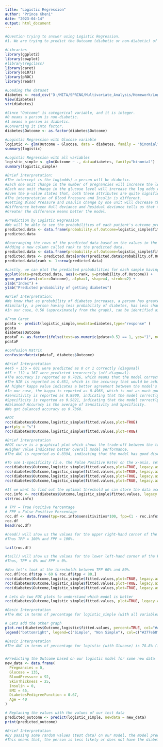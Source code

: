 ---
title: "Logistic Regression"
author: "Prince Kheni"
date: "2023-04-14"
output: html_document
---

```{r}
#Question trying to answer using Logistic Regression.
#1. We are trying to predict the Outcome (diabetic or non-diabetic) of the person based on the other features in the dataset.

#Libraries
library(ggplot2)
library(cowplot)
#library(regclass)
library(caret)
library(e1071)
library(pROC)
library(readr)

#Loading the dataset
diabetes <- read_csv("D:/MITA/SPRING/Multivariate_Analysis/Homework/Logistic Regression/diabetes.csv")
View(diabetes)
str(diabetes)

#Since "Outcome" is categorical variable, and it is integer.
#0 means a person is non-diabetic.
#1 means a person is diabetic.
#Converting it into factor.
diabetes$Outcome <- as.factor(diabetes$Outcome)

#Logistic Regression with Glucose variable
logistic <- glm(Outcome ~ Glucose, data = diabetes, family = "binomial")
summary(logistic)

#Logistic Regression with all variables
logistic_simple <- glm(Outcome ~ ., data=diabetes, family="binomial")
summary(logistic_simple)

#Brief Interpretation:
#The intercept is the log(odds) a person will be diabetic.
#Each one unit change in the number of pregnancies will increase the log odds of getting diabetes by 0.123.
#Each one unit change in the glucose level will increase the log odds of getting diabetes by 0.0351.
#Even the p-value states that, both these attributes are quite significant in determining the diabetes.
#The interpretation of Blood Pressure and Insulin is different.
#Getting Blood Pressure and Insulin change by one unit will decrease the log odds of getting diabetes by -0.0132 and -0.00119 respectively.
#Difference between Null deviance and Residual deviance tells us that the model is a good fit.
#Greater the difference means better the model.

#Prediction by Logistic Regression
#We will be able to see the probabilities of each patient's outcome predicted by Logistic Regression.
predicted.data <- data.frame(probability.of.Outcome=logistic_simple$fitted.values)
predicted.data

#Rearranging the rows of the predicted data based on the values in the probability.of.Outcome column in ascending order.
#Adding a new column called rank to the predicted data.
predicted.data <- data.frame(probability.of.Outcome=logistic_simple$fitted.values,Outcome=diabetes$Outcome)
predicted.data <- predicted.data[order(predicted.data$probability.of.Outcome, decreasing=FALSE),]
predicted.data$rank <- 1:nrow(predicted.data)

#Lastly, we can plot the predicted probabilities for each sample having diabetes and color by whether or not they actually had diabetes.
ggplot(data=predicted.data, aes(x=rank, y=probability.of.Outcome)) +
geom_point(aes(color=Outcome), alpha=1, shape=4, stroke=2) +
xlab("Index") +
ylab("Predicted probability of getting diabetes")

#Brief Interpretation:
#We know that as probability of diabetes increases, a person has greater chance of having a diabetes and it is showed with blue color.
#Similarly, a person having less probability of diabetes, has less chance of having it.
#In our case, 0.50 (approximately from the graph), can be identified as the cut-off or threshold of having a diabetes and not having diabetes.

#From Caret
pdata <- predict(logistic_simple,newdata=diabetes,type="response" )
pdata
diabetes$Outcome
pdataF <- as.factor(ifelse(test=as.numeric(pdata>0.5) == 1, yes="1", no="0"))
pdataF

#Confusion Matrix
confusionMatrix(pdataF, diabetes$Outcome)

#Brief Interpretation
#445 + 156 = 601 were predicted as 0 or 1 correctly (diagonal)
#55 + 112 = 167 were predicted incorrectly (off-diagonal).
#The accuracy is reported as 0.7826, which means that the model correctly predicted around 78.26% of the instances.
#The NIR is reported as 0.651, which is the accuracy that would be achieved by always predicting class 0.
#A higher kappa value indicates a better agreement between the model's predictions and the actual values. 
#In our case, the kappa is reported as 0.4966, which is not as much good as expected.
#Sensitivity is reported as 0.8900, indicating that the model correctly predicted around 89.00% of the instances of class 1.
#Specificity is reported as 0.5821, indicating that the model correctly predicted around 58.21% of the instances of class 0.
#Balanced Accuracy is the average of Sensitivity and Specificity.
#We got balanced accuracy as 0.7360.

#ROC
roc(diabetes$Outcome,logistic_simple$fitted.values,plot=TRUE)
par(pty = "s")
roc(diabetes$Outcome,logistic_simple$fitted.values,plot=TRUE)

#Brief Interpretation
#ROC curve is a graphical plot which shows the trade-off between the true positive rate (Sensitivity) and the false positive rate (Specificity).
#Higher value indicates better overall model performance.
#The AUC is reported as 0.8394, indicating that the model has good discriminatory power with an AUC value close to 1, suggesting that it can effectively distinguish between the two classes (0 and 1) based on the predicted probabilities from the logistic regression model.

#To use 1-specificity (i.e. the False Positive Rate) on the x-axis, set "legacy.axes" to TRUE.
roc(diabetes$Outcome,logistic_simple$fitted.values,plot=TRUE, legacy.axes=TRUE)
roc(diabetes$Outcome,logistic_simple$fitted.values,plot=TRUE, legacy.axes=TRUE, xlab="False Positive Percentage", ylab="True Postive Percentage")
roc(diabetes$Outcome,logistic_simple$fitted.values,plot=TRUE, legacy.axes=TRUE, xlab="False Positive Percentage", ylab="True Postive Percentage", col="#377eb8", lwd=4)
roc(diabetes$Outcome,logistic_simple$fitted.values,plot=TRUE, legacy.axes=TRUE, xlab="False Positive Percentage", ylab="True Postive Percentage", col="#377eb8", lwd=4)

#If we want to find out the optimal threshold we can store the data used to make the ROC graph in a variable.
roc.info <- roc(diabetes$Outcome,logistic_simple$fitted.values, legacy.axes=TRUE)
str(roc.info)

# TPP = True Positive Percentage
# FPP = False Positive Percentage
roc.df <- data.frame(tpp=roc.info$sensitivities*100, fpp=(1 - roc.info$specificities)*100,thresholds=roc.info$thresholds)
roc.df
head(roc.df)

#head() will show us the values for the upper right-hand corner of the ROC graph, when the threshold is so low (negative infinity) that every single sample is called "obese".
#Thus TPP = 100% and FPP = 100%.

tail(roc.df) 

#tail() will show us the values for the lower left-hand corner of the ROC graph, when the threshold is so high (infinity) that every single sample is called "not obese".
#Thus, TPP = 0% and FPP = 0%.

#Now let's look at the thresholds between TPP 60% and 80%.
roc.df[roc.df$tpp > 60 & roc.df$tpp < 80,]
roc(diabetes$Outcome,logistic_simple$fitted.values,plot=TRUE, legacy.axes=TRUE, xlab="False Positive Percentage", ylab="True Postive Percentage", col="#377eb8", lwd=4, percent=TRUE)
roc(diabetes$Outcome,logistic_simple$fitted.values,plot=TRUE, legacy.axes=TRUE, xlab="False Positive Percentage", ylab="True Postive Percentage", col="#377eb8", lwd=4, percent=TRUE, print.auc=TRUE)
roc(diabetes$Outcome,logistic_simple$fitted.values,plot=TRUE, legacy.axes=TRUE, xlab="False Positive Percentage", ylab="True Postive Percentage", col="#377eb8", lwd=4, percent=TRUE, print.auc=TRUE, partial.auc=c(100, 90), auc.polygon = TRUE, auc.polygon.col = "#377eb822", print.auc.x=45)

# Lets do two ROC plots to understand which model is better
roc(diabetes$Outcome,logistic_simple$fitted.values, plot=TRUE, legacy.axes=TRUE, percent=TRUE, xlab="False Positive Percentage", ylab="True Postive Percentage", col="#377eb8", lwd=4, print.auc=TRUE)

#Basic Interpretation
#The AUC in terms of percentage for logistic_simple (with all variables) is 83.9% (indicated by blue color).

# Lets add the other graph
plot.roc(diabetes$Outcome,logistic$fitted.values, percent=TRUE, col="#4daf4a", lwd=4, print.auc=TRUE, add=TRUE, print.auc.y=40)
legend("bottomright", legend=c("Simple", "Non Simple"), col=c("#377eb8", "#4daf4a"), lwd=4) 

#Basic Interpretation
#The AUC in terms of percentage for logistic (with Glucose) is 78.8% (indicated by green color).


#Predicting the Outcome based on our logistic model for some new data
new_data <- data.frame(
  Pregnancies = 0,
  Glucose = 135,
  BloodPressure = 92,
  SkinThickness = 25,
  Insulin = 0,
  BMI = 45,
  DiabetesPedigreeFunction = 0.67,
  Age = 40
) 

# Replacing the values with the values of our test data
predicted_outcome <- predict(logistic_simple, newdata = new_data)
print(predicted_outcome)

#Brief Interpretation
#By passing some random values (test data) on our model, the model predicted the outcome probability to be 0.399.
#This means that, the person is less likely or does not have the diabetes based on our model's output.
```

